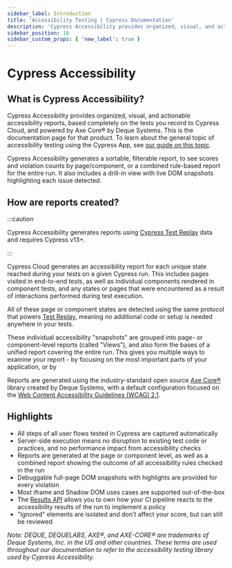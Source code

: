 ```yaml
---
sidebar_label: Introduction
title: 'Accessibility Testing | Cypress Documentation'
description: 'Cypress Accessibility provides organized, visual, and actionable accessibility reports, based completely on the tests you record to Cypress Cloud, and powered by Axe Core® by Deque Systems.'
sidebar_position: 10
sidebar_custom_props: { 'new_label': true }
---
```


# Cypress Accessibility

<AccessibilityAddon />

## What is Cypress Accessibility?

Cypress Accessibility provides organized, visual, and actionable accessibility reports, based completely on the tests you record to Cypress Cloud, and powered by Axe Core® by Deque Systems. This is the documentation page for that product. To learn about the general topic of accessibility testing using the Cypress App, see [our guide on this topic](/app/guides/accessibility-testing).

Cypress Accessibility generates a sortable, filterable report, to see scores and violation counts by page/component, or a combined rule-based report for the entire run. It also includes a drill-in view with live DOM snapshots highlighting each issue detected.

<DocsImage
  src="/img/accessibility/get-started/cypress-accessibility-overview.png"
  alt="A graphic showing the Cypress Accessibility dashboard including list of rules, views, and the user interface showing how devtools can be used"
/>

## How are reports created?

:::caution

Cypress Accessibility generates reports using [Cypress Test Replay](/cloud/features/test-replay) data and requires Cypress v13+.

:::

Cypress Cloud generates an accessibility report for each unique state reached during your tests on a given Cypress run. This includes pages visited in end-to-end tests, as well as individual components rendered in component tests, and any states or pages that were encountered as a result of interactions performed during test execution.

All of these page or component states are detected using the same protocol that powers [Test Replay](/cloud/features/test-replay), meaning no additional code or setup is needed anywhere in your tests.

These individual accessibility "snapshots" are grouped into page- or component-level reports (called "Views"), and also form the bases of a unified report covering the entire run. This gives you multiple ways to examine your report - by focusing on the most important parts of your application, or by

Reports are generated using the industry-standard open source [Axe Core®](https://github.com/dequelabs/axe-core) library created by Deque Systems, with a default configuration focused on the [Web Content Accessibility Guidelines (WCAG) 2.1](https://www.w3.org/WAI/standards-guidelines/wcag/).

## Highlights

- All steps of all user flows tested in Cypress are captured automatically
- Server-side execution means no disruption to existing test code or practices, and no performance impact from accessibility checks
- Reports are generated at the page or component level, as well as a combined report showing the outcome of all accessibility rules checked in the run
- Debuggable full-page DOM snapshots with highlights are provided for every violation
- Most iframe and Shadow DOM uses cases are supported out-of-the-box
- The [Results API](/accessibility/results-api) allows you to own how your CI pipeline reacts to the accessibility results of the run to implement a policy
- "Ignored" elements are isolated and don't affect your score, but can still be reviewed

_Note: DEQUE, DEQUELABS, AXE®, and AXE-CORE® are trademarks of Deque Systems, Inc. in the US and other countries. These terms are used throughout our documentation to refer to the accessibility testing library used by Cypress Accessibility._
